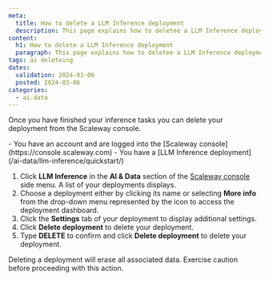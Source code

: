 ```yaml
---
meta:
  title: How to delete a LLM Inference deployment
  description: This page explains how to deletee a LLM Inference deployment
content:
  h1: How to delete a LLM Inference deployment
  paragraph: This page explains how to deletee a LLM Inference deployment
tags: ai deleteing
dates:
  validation: 2024-03-06
  posted: 2024-03-06
categories:
  - ai-data
---
```


Once you have finished your inference tasks you can delete your deployment from the Scaleway console.

<Macro id="iam-requirements" />

<Message type="requirement">
  - You have an account and are logged into the [Scaleway console](https://console.scaleway.com)
  - You have a [LLM Inference deployment](/ai-data/llm-inference/quickstart/)
</Message>


1. Click **LLM Inference** in the **AI & Data** section of the [Scaleway console](https://console.scaleway.com) side menu. A list of your deployments displays.
2. Choose a deployment either by clicking its name or selecting **More info** from the drop-down menu represented by the icon <Icon name="more" /> to access the deployment dashboard.
3. Click the **Settings** tab of your deployment to display additional settings.
4. Click **Delete deployment** to delete your deployment.
5. Type **DELETE** to confirm and click **Delete deployment** to delete your deployment. 
 
<Message type="important">
  Deleting a deployment will erase all associated data. Exercise caution before proceeding with this action.
</Message>
